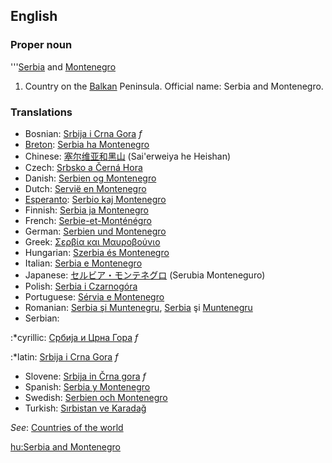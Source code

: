 ==English==
===Proper noun===
'''[[Serbia]] and [[Montenegro]]

# Country on the [[Balkan]] Peninsula. Official name: Serbia and Montenegro.

===Translations===
*Bosnian: [[Srbija i Crna Gora]] ''f''
*[[Breton]]: [[Serbia ha Montenegro]]
*Chinese: [[塞尔维亚和黑山]] (Sai'erweiya he Heishan)
*Czech: [[Srbsko a Černá Hora]]
*Danish: [[Serbien og Montenegro]]
*Dutch: [[Servië en Montenegro]]
*[[Esperanto]]: [[Serbio kaj Montenegro]]
*Finnish: [[Serbia ja Montenegro]]
*French: [[Serbie-et-Monténégro]]
*German: [[Serbien und Montenegro]]
*Greek: [[Σερβία και Μαυροβούνιο]]
*Hungarian: [[Szerbia és Montenegro]]
*Italian: [[Serbia e Montenegro]]
*Japanese: [[セルビア・モンテネグロ]] (Serubia Monteneguro)
*Polish: [[Serbia i Czarnogóra]]
*Portuguese: [[Sérvia e Montenegro]]
*Romanian: [[Serbia şi Muntenegru]], [[Serbia]] şi [[Muntenegru]]
*Serbian:
:*cyrillic: [[Србија и Црна Гора]] ''f''
:*latin: [[Srbija i Crna Gora]] ''f''
*Slovene: [[Srbija in Črna gora]] ''f''
*Spanish: [[Serbia y Montenegro]]
*Swedish: [[Serbien och Montenegro]]
*Turkish: [[Sırbistan ve Karadağ]]

''See'': [[Countries of the world]]

[[hu:Serbia and Montenegro]]